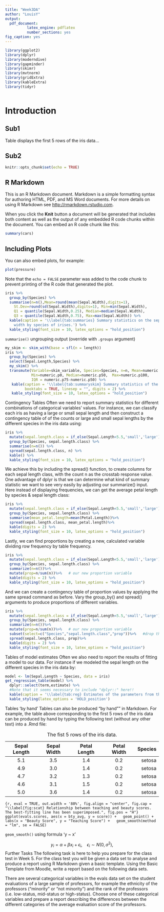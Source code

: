 ```yaml
---
title: "Week3DA"
author: "LouisY"
output:
  pdf_document:
          latex_engine: pdflatex
          number_sections: yes
fig_caption: yes
---
```


```r
library(ggplot2)
library(dplyr)
library(moderndive)
library(gapminder)
library(skimr)
library(mvtnorm)
library(gridExtra)
library(kableExtra)
library(tidyr)
```
```r
  
```




# Introduction {#sec:intro}

## Sub1 {#sec:sub1}


Table \ref{tab:iris} displays the first 5 rows of the iris data...

## Sub2 {#sec:sub2}

```r
knitr::opts_chunk$set(echo = TRUE)
```

## R Markdown

This is an R Markdown document. Markdown is a simple formatting syntax for authoring HTML, PDF, and MS Word documents. For more details on using R Markdown see <http://rmarkdown.rstudio.com>.

When you click the **Knit** button a document will be generated that includes both content as well as the output of any embedded R code chunks within the document. You can embed an R code chunk like this:

```r
summary(cars)
```

## Including Plots

You can also embed plots, for example:

```r
plot(pressure)
```

Note that the `echo = FALSE` parameter was added to the code chunk to prevent printing of the R code that generated the plot.

```r
iris %>%
  group_by(Species) %>%
  summarise(n=n(),Mean=round(mean(Sepal.Width),digits=1), 
    St.Dev=round(sd(Sepal.Width),digits=1), Min=min(Sepal.Width), 
    Q1 = quantile(Sepal.Width,0.25), Median=median(Sepal.Width), 
    Q3 = quantile(Sepal.Width,0.75), Max=max(Sepal.Width)) %>%
  kable(caption = '\\label{tab:summaries} Summary statistics on the sepal 
    width by species of irises.') %>%
  kable_styling(font_size = 10, latex_options = "hold_position")
```
`summarise()` ungrouping output (override with `.groups` argument)

```r
my_skim <- skim_with(base = sfl(n = length))
iris %>%
  group_by(Species) %>%
  select(Sepal.Length,Species) %>%
  my_skim() %>%
  transmute(Variable=skim_variable, Species=Species, n=n, Mean=numeric.mean, SD=numeric.sd,
            Min=numeric.p0, Median=numeric.p50,  Max=numeric.p100, 
            IQR = numeric.p75-numeric.p50) %>%
   kable(caption = '\\label{tab:summaryskim} Summary statistics of the sepal length by species of irises (produced using skim() function).',
         booktabs = TRUE, linesep = "", digits = 2) %>%
   kable_styling(font_size = 10, latex_options = "hold_position")
```

Contingency Tables
Often we need to report summary statistics for different combinations of categorical variables’ values. For instance, we can classify each iris as having a large or small sepal length and then construct a contingency table of of the counts or large and small sepal lengths by the different species in the iris data using:
```r
iris %>%
  mutate(sepal.length.class = if_else(Sepal.Length<5.5,'small','large')) %>%
  group_by(Species, sepal.length.class) %>%
  summarise(n=n()) %>%
  spread(sepal.length.class, n) %>%
  kable() %>%
  kable_styling(font_size = 10, latex_options = "hold_position")
```
We achieve this by including the spread() function, to create columns for each sepal length class, with the count n as the crosstab response value.
One advantage of dplyr is that we can determine what kind of summary statistic we want to see very easily by adjusting our summarize() input.
Here instead of displaying frequencies, we can get the average petal length by species & sepal length class:

```r
iris %>%
  mutate(sepal.length.class = if_else(Sepal.Length<5.5,'small','large')) %>%
  group_by(Species, sepal.length.class) %>%
  summarise(mean_petal.length=mean(Petal.Length))%>%
  spread(sepal.length.class, mean_petal.length)%>%
  kable(digits = 2) %>%
  kable_styling(font_size = 10, latex_options = "hold_position")
```
Lastly, we can find proportions by creating a new, calculated variable dividing row frequency by table frequency.
```r
iris %>%
  mutate(sepal.length.class = if_else(Sepal.Length<5.5,'small','large')) %>%
  group_by(Species, sepal.length.class) %>%
  summarize(n=n())%>%
  mutate(prop=n/sum(n))%>%   # our new proportion variable
  kable(digits = 2) %>%
  kable_styling(font_size = 10, latex_options = "hold_position")
```
And we can create a contingency table of proportion values by applying the same spread command as before. Vary the group_by() and spread() arguments to produce proportions of different variables.
```r
iris %>%
  mutate(sepal.length.class = if_else(Sepal.Length<5.5,'small','large')) %>%
  group_by(Species, sepal.length.class) %>%
  summarize(n=n())%>%
  mutate(prop=n/sum(n))%>%   # our new proportion variable
  subset(select=c("Species","sepal.length.class","prop"))%>%   #drop the frequency value
  spread(sepal.length.class, prop)%>%
  kable(digits = 2) %>%
  kable_styling(font_size = 10, latex_options = "hold_position")
```




Tables of model estimates
Often we also need to report the results of fitting a model to our data. For instance if we modeled the sepal length on the different species in the iris data by:
```r
model <- lm(Sepal.Length ~ Species, data = iris)
get_regression_table(model) %>%
  dplyr::select(term,estimate) %>%  
  #Note that it seems necessary to include "dplyr::" here!!
  kable(caption = '\\label{tab:reg} Estimates of the parameters from the fitted linear regression model.') %>%
  kable_styling(latex_options = 'HOLD_position')

```

Tables ‘by hand’
Tables can also be produced “by hand”" in Markdown. For example, the table above corresponding to the first 5 rows of the iris data can be produced by hand by typing the following text (without any other text) into a .Rmd file:

Sepal Length   | Sepal Width   | Petal Length   | Petal Width   | Species
:-------------:|:-------------:|:--------------:|:-------------:|---------:
 5.1           | 3.5           | 1.4            | 0.2           | setosa
 4.9           | 3.0           | 1.4            | 0.2           | setosa
 4.7           | 3.2           | 1.3            | 0.2           | setosa
 4.6           | 3.1           | 1.5            | 0.2           | setosa
 5.0           | 3.6           | 1.4            | 0.2           | setosa

Table: The fist 5 rows of the iris data.

```{r, eval = TRUE, out.width = '80%', fig.align = "center", fig.cap = "\\label{fig:scat} Relationship between teaching and beauty scores. The best-fitting line has been superimposed.", fig.pos = "H"}
ggplot(evals.scores, aes(x = bty_avg, y = score)) +
  geom_point() +
  labs(x = "Beauty Score", y = "Teaching Score") +
  geom_smooth(method = "lm", se = FALSE)
```

`geom_smooth()` using formula 'y ~ x'

$$y_i = \alpha + \beta x_i + \epsilon_i, ~~~~ \epsilon_i \sim N(0, \sigma^2),$$
Further Tasks
The following task is here to help you prepare for the class test in Week 5. For the class test you will be given a data set to analyse and produce a report using R Markdown given a basic template. Using the Basic Template from Moodle, write a report based on the following data sets.

There are several categorical variables in the evals data set on the student evaluations of a large sample of professors, for example the ethnicity of the professors (“minority” or “not minority”) and the rank of the professors (i.e. low-status, mid-status or high-status). Choose one of these categorical variables and prepare a report describing the differences between the different categories of the average evaluation score of the professors.
